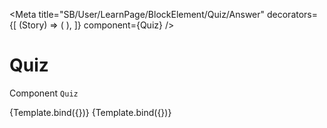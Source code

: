 
<Meta
  title="SB/User/LearnPage/BlockElement/Quiz/Answer"
  decorators={[
    (Story) => (
      <LearnContextDecorator>
        <Story />
      </LearnContextDecorator>
    ),
  ]}
  component={Quiz}
/>

# Quiz

Component `Quiz`


<Canvas>
  <Story
    name="0 answer"
    args={{
      answer: undefined,
      content: {
        data: {
          question: 'Question ?',
          answers: [],
        },
      },
    }}
  >
    {Template.bind({})}
  </Story>
  <Story
    name="4 answer"
    args={{
      answer: undefined,
      content: {
        data: {
          question: 'Question ?',
          answers: [
            {
              value: '1',
            },
            {
              value: '2',
            },
            {
              value: '3',
            },
            {
              value: '4',
            },
          ],
        },
      },
    }}
  >
    {Template.bind({})}
  </Story>
</Canvas>
